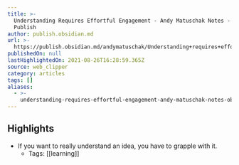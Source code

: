 ```yaml
---
title: >-
  Understanding Requires Effortful Engagement - Andy Matuschak Notes - Obsidian
  Publish
author: publish.obsidian.md
url: >-
  https://publish.obsidian.md/andymatuschak/Understanding+requires+effortful+engagement
publishedOn: null
lastHighlightedOn: 2021-08-26T16:28:59.365Z
source: web_clipper
category: articles
tags: []
aliases:
  - >-
    understanding-requires-effortful-engagement-andy-matuschak-notes-obsidian-publish
---
```

## Highlights
- If you want to really understand an idea, you have to grapple with it.
    - Tags: [[learning]]
